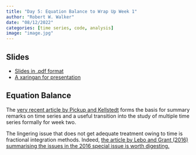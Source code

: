 ```yaml
---
title: "Day 5: Equation Balance to Wrap Up Week 1"
author: "Robert W. Walker"
date: "08/12/2022"
categories: [time series, code, analysis]
image: "image.jpg"
---
```


## Slides

- [Slides in .pdf format](./slides/slidesDay5.pdf)
- [A xaringan for presentation](https://robertwwalker.github.io/xaringan/ESSSSDA22-Day5/)

## Equation Balance

The [very recent article by Pickup and Kellstedt](https://www.cambridge.org/core/journals/political-analysis/article/abs/balance-as-a-preestimation-test-for-time-series-analysis/41D4D675F25E087A142CB04F27634CC1) forms the basis for summary remarks on time series and a useful transition into the study of multiple time series formally for week two.

The lingering issue that does not get adequate treatment owing to time is fractional integration methods.  Indeed, [the article by Lebo and Grant (2016) summarising the issues in the 2016 special issue is worth digesting.](https://www.cambridge.org/core/journals/political-analysis/article/abs/equation-balance-and-dynamic-political-modeling/A6EBC3D683502460B9D7C1BE2B64C5F4)